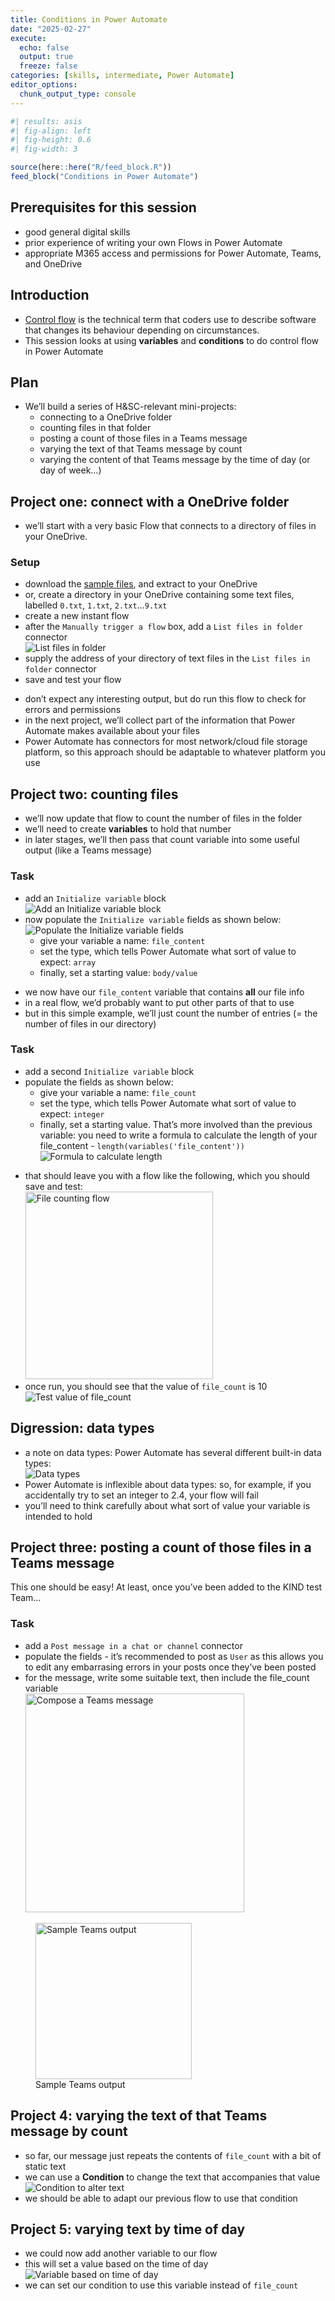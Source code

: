 ---
title: Conditions in Power Automate
date: "2025-02-27"
execute: 
  echo: false
  output: true
  freeze: false
categories: [skills, intermediate, Power Automate]
editor_options: 
  chunk_output_type: console
---

```{r}
#| results: asis
#| fig-align: left
#| fig-height: 0.6
#| fig-width: 3

source(here::here("R/feed_block.R"))
feed_block("Conditions in Power Automate")

```

## Prerequisites for this session

- good general digital skills 
- prior experience of writing your own Flows in Power Automate
- appropriate M365 access and permissions for Power Automate, Teams, and OneDrive

## Introduction

-   [Control flow](https://en.wikipedia.org/wiki/Control_flow) is the
    technical term that coders use to describe software that changes its
    behaviour depending on circumstances.
-   This session looks at using **variables** and **conditions** to
    do control flow in Power Automate
    
## Plan
- We'll build a series of H&SC-relevant mini-projects:
    -   connecting to a OneDrive folder
    -   counting files in that folder
    -   posting a count of those files in a Teams message
    -   varying the text of that Teams message by count
    -   varying the content of that Teams message by the time of day (or
        day of week...)
        
## Project one: connect with a OneDrive folder

+ we'll start with a very basic Flow that connects to a directory of files
in your OneDrive.



:::{.callout-note collapse=false appearance='default' icon=true}
### Setup

-   download the [sample files](src/pa_conditions.zip), and extract to your OneDrive
  - or, create a directory in your OneDrive containing some text files,
    labelled `0.txt`, `1.txt`, `2.txt`...`9.txt`
-   create a new instant flow
-   after the `Manually trigger a flow` box, add a
    `List files in folder` connector </br> ![List files in folder](images/ce_struct_00.png)
- supply the address of your directory of text files in the `List files in folder` connector
-   save and test your flow
:::

:::{.callout-tip collapse=false appearance='default' icon=true}
+ don't expect any interesting output, but do run this flow to check for errors and permissions
+ in the next project, we'll collect part of the information that
Power Automate makes available about your files
+ Power Automate has connectors for most network/cloud file storage platform, so this approach should be adaptable to whatever platform you use
:::


## Project two: counting files

* we'll now update that flow to count the number of files in the
folder
* we'll need to create **variables** to hold that number
* in later stages, we'll then pass that count variable into some useful output (like a Teams message)

::: {.callout-note collapse="false" appearance="default" icon="true"}
### Task

-   add an `Initialize variable` block</br>![Add an Initialize variable block](images/ce_struct_01.png)
-  now populate the `Initialize variable` fields as shown below:</br> ![Populate the Initialize variable fields](images/ce_struct_02.png)
    -   give your variable a name: `file_content`
    -   set the type, which tells Power Automate what sort of value to
        expect: `array`
    -   finally, set a starting value: `body/value`

:::

* we now have our `file_content` variable that contains **all** our file info
* in a real flow, we'd probably want to put other parts of that to use
* but in this simple example, we'll just count the number of entries (= the number of files in our directory)

::: {.callout-tip collapse="false" appearance="default" icon="true"}
### Task

-   add a second `Initialize variable` block
-   populate the fields as shown below:
    -   give your variable a name: `file_count`
    -   set the type, which tells Power Automate what sort of value to
        expect: `integer`
    -   finally, set a starting value. That's more involved than the
        previous variable: you need to write a formula to calculate the
        length of your file_content -
        `length(variables('file_content'))`</br>![Formula to calculate
        length](images/clipboard-122056247.png)
:::

+ that should leave you with a flow like the following, which you should
save and test: </br> ![File counting flow](images/clipboard-1997909894.png){height="300px"}
+ once run, you should see that the value of `file_count` is 10</br>
![Test value of file_count](images/clipboard-2788856187.png)

## Digression: data types
* a note on data types: Power Automate has several different built-in data
types: </br> ![Data types](images/clipboard-601178402.png)
* Power Automate is inflexible about data types: so, for example, if you accidentally try to set an integer to 2.4, your flow will fail
* you'll need to think carefully about what sort of value your variable is intended to hold

## Project three: posting a count of those files in a Teams message

This one should be easy! At least, once you've been added to the KIND
test Team...

::: {.callout-tip collapse="false" appearance="default" icon="true"}
### Task

-   add a `Post message in a chat or channel` connector
-   populate the fields - it's recommended to post as `User` as this
    allows you to edit any embarrasing errors in your posts once they've
    been posted
-   for the message, write some suitable text, then include the
    file_count variable </br>![Compose a Teams message](images/clipboard-2062069255.png){height="350px"}
:::

![Sample Teams output](images/clipboard-1054286011.png){height="250px"}

## Project 4: varying the text of that Teams message by count
+ so far, our message just repeats the contents of `file_count` with a bit of static text
+ we can use a **Condition** to change the text that accompanies that value</br> ![Condition to alter text](images/ce_struct_06.png)
+ we should be able to adapt our previous flow to use that condition

## Project 5: varying text by time of day
+ we could now add another variable to our flow
+ this will set a value based on the time of day</br>![Variable based on time of day](images/ce_struct_11.png)
+ we can set our condition to use this variable instead of `file_count`
